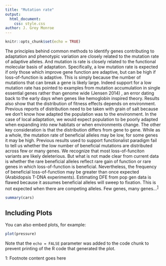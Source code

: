 ```yaml
---
title: "Mutation rate"
output:
  html_document:
    css: style.css
author: J. Grey Monroe
---
```


```r
knitr::opts_chunk$set(echo = TRUE)
```

The principles behind common methods to identify genes contributing to adaptation and phenotypic variation are closely related to the mutation rate of adaptive alleles. And mutation is rate is closely related to the functional molecular basis of adaptation. Specifically, a low mutation rate is expected if only those which improve gene function are adaptive, but can be high if loss-of-function is adaptive. This is simply because the number of mutations that can break a gene is likely large. Indeed support for a low mutation rate has pointed to examples from mutation accumulation in single essential genes rather than genome wide (Jensen 2014) , an error dating back to the early days when genes like hemoglobin inspired theory.  Results also show that the distribution of fitness effects depends on environment. Previous reports of distribution need to be taken with grain of salt because we don’t know how adapted the population was to the environment. In the case of local adaptation, we would expect population to be poorly adapted when expanding into new habitats or when environments change.  The other key consideration is that the distribution differs from gene to gene. While as a whole, the mutation rate of beneficial alleles may be low, for some genes it may be high. Previous results used to support functionalist paradigm fail to tell us whether the low number of beneficial mutations are distributed across few or many genes. 
We recognize that most loss-of-funciton variants are likely deleterious. But what is not made clear from current data is whether the rare beneficial alleles reflect rare gain of function or rare genes in which loss-of-function is beneficial. Nevertheless, the frequency of beneficial loss-of-function may be greater than once expected (Arabidopsis T-DNA experiments).
Estimating DFE from pop gen data is flawed because it assumes beneficial alleles will sweep to fixation. This is not expected when there are competing alleles. 
Few genes, many genes…<sup>[1](#myfootnote1)</sup>


```r
summary(cars)
```

## Including Plots

You can also embed plots, for example:

```r
plot(pressure)
```

Note that the `echo = FALSE` parameter was added to the code chunk to prevent printing of the R code that generated the plot.

<a name="myfootnote1">1</a>: Footnote content goes here
